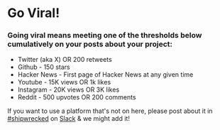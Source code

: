 # Go Viral!

### Going viral means meeting **one** of the thresholds below cumulatively on your posts about your project:

* Twitter (aka X) OR 200 retweets   
* Github \- 150 stars   
* Hacker News \- First page of Hacker News at any given time   
* Youtube \- 15K views OR 1k likes  
* Instagram \- 20K views OR 3K likes   
* Reddit \- 500 upvotes OR 200 comments

If you want to use a platform that&apos;s not on here, please post about it in [\#shipwrecked](https://hackclub.slack.com/archives/C08N0R86DMJ) on [Slack](http://hackclub.com/slack) & we might add it\!

